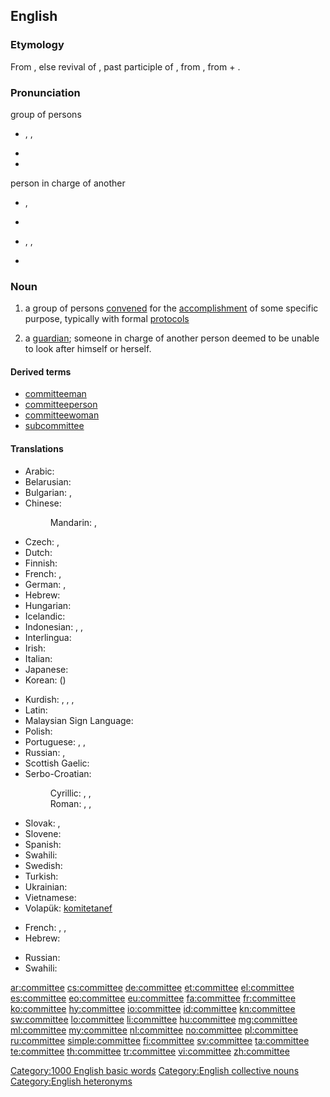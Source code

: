 ==English==

===Etymology===
{{rfv-etymology|lang=en}} From {{suffix|commit|ee}}, else revival of {{etyl|xno|en}} {{term|commite|lang=fro}}, past participle of {{term|commettre||to commit|lang=fro}}, from {{etyl|la|en}} {{term|committere|lang=la}}, from {{term|con-||with|lang=la}} + {{term|mittere||to send|lang=la}}.

===Pronunciation===
; group of persons
* {{enPR|kə-mĭtʹē}}, {{IPA|[kəˈmɪt.i]}}, {{X-SAMPA|/k@"mIt.i/}}
* {{audio|en-us-committee.ogg|Audio (US)}}
* {{rhymes|ɪti}}

; person in charge of another
* {{a|UK}} {{IPA|[kɒmɪˈtiː]}}, {{X-SAMPA|/kQmIt"i:/}}
* {{rhymes|iː}}
* {{a|US}} {{enPR|käm-ĭ-tēʹ}}, {{IPA|[kɑmɪˈtiː]}}, {{X-SAMPA|/kAmIt"i:/}}
* {{rhymes|iː}}

===Noun===
{{wikipedia}}
{{en-noun}}

# a group of persons [[convene]]d for the [[accomplishment]] of some specific purpose, typically with formal [[protocol]]s
# {{context|archaic}} a [[guardian]]; someone in charge of another person deemed to be unable to look after himself or herself.

====Derived terms====
* [[committeeman]]
* [[committeeperson]]
* [[committeewoman]]
* [[subcommittee]]

====Translations====
{{trans-top|group of persons convened for the accomplishment of some specific purpose}}
* Arabic: {{t-|ar|لجنة|f|tr=lájna}}
* Belarusian: {{t-|be|камітэт|m|tr=kamitét|sc=Cyrl}}
* Bulgarian: {{t+|bg|комитет|m|tr=komitét}}, {{t+|bg|комисия|f|tr=komísija}}
* Chinese:
*: Mandarin: {{t|cmn|委員會|sc=Hani}}, {{t+|cmn|委员会|tr=wěiyuánhuì|sc=Hani}}
* Czech: {{t+|cs|výbor|m}}, {{t-|cs|komise|f}}
* Dutch: {{t+|nl|comité|n}}
* Finnish: {{t+|fi|komitea}}
* French: {{t+|fr|comité|m}}, {{t+|fr|commission|f}}
* German: {{t+|de|Komitee|n}}, {{t+|de|Ausschuß|m}}
* Hebrew: {{t-|he|ועדה|f|tr=va'ada|sc=Hebr}}
* Hungarian: {{t+|hu|bizottság}}
* Icelandic: {{t+|is|nefnd|f}}
* Indonesian: {{t+|id|komite}}, {{t+|id|panitia}}, {{t+|id|panitera}}
* Interlingua: {{t-|ia|committee}}
* Irish: {{t-|ga|coiste|m}}
* Italian: {{t-|it|comitato|m}}
* Japanese: {{t-|ja|委員会|tr=いいんかい, iinkai|sc=Jpan}}
* Korean: {{t+|ko|위원회|tr=wiwonhoe|sc=Kore}} ({{t+|ko|委員會|sc=Kore}})
{{trans-mid}}
* Kurdish: {{t+|ku|komîte|f}}, {{t+|ku|deste|f}}, {{t+|ku|lijne|f}}, {{t+|ku|kom|f}}
* Latin: {{t-|la|consilium|n}}
* Malaysian Sign Language: {{tø|xml|jawatankuasa}}
* Polish: {{t+|pl|komitet|m}}
* Portuguese: {{t+|pt|comité|m}}, {{t|pt|comitê|m}}, {{t|pt|comissão|f}}
* Russian: {{t+|ru|комитет|m|tr=komitét}}, {{t+|ru|комиссия|f|tr=komíssija}}
* Scottish Gaelic: {{t-|gd|comataidh|f}}
* Serbo-Croatian:
*: Cyrillic: {{t-|sh|комитет|m|sc=Cyrl}}, {{t-|sh|часништво|n|sc=Cyrl}}, {{t-|sh|одбор|m|sc=Cyrl}}
*: Roman: {{t-|sh|komitet|m}}, {{t-|sh|časništvo|n}}, {{t-|sh|odbor|m}}
* Slovak: {{t-|sk|výbor|m}}, {{t-|sk|komisia|f}}
* Slovene: {{t-|sl|komite|m}}
* Spanish: {{t+|es|comité|m}}
* Swahili: {{t+|sw|kamitii}}
* Swedish: {{t+|sv|nämnd|c}}
* Turkish: {{t+|tr|kurul}}
* Ukrainian: {{t+|uk|комітет|m|tr=komitét|sc=Cyrl}}
* Vietnamese: {{t+|vi|uỷ ban}}
* Volapük: [[komitetanef]]
{{trans-bottom}}

{{trans-top|archaic: someone in charge of another}}
* French: {{t+|fr|tuteur|m}}, {{t+|fr|gardien|m}}, {{t+|fr|curateur|m}}
* Hebrew: {{t+|he|ממונה|m|tr=memuné}}
{{trans-mid}}
* Russian: {{t+|ru|опекун|m|tr=opekún}}
* Swahili: {{t+|sw|kamitii}}
{{trans-bottom}}

[[Category:1000 English basic words]]
[[Category:English collective nouns]]
[[Category:English heteronyms]]

[[ar:committee]]
[[cs:committee]]
[[de:committee]]
[[et:committee]]
[[el:committee]]
[[es:committee]]
[[eo:committee]]
[[eu:committee]]
[[fa:committee]]
[[fr:committee]]
[[ko:committee]]
[[hy:committee]]
[[io:committee]]
[[id:committee]]
[[kn:committee]]
[[sw:committee]]
[[lo:committee]]
[[li:committee]]
[[hu:committee]]
[[mg:committee]]
[[ml:committee]]
[[my:committee]]
[[nl:committee]]
[[no:committee]]
[[pl:committee]]
[[ru:committee]]
[[simple:committee]]
[[fi:committee]]
[[sv:committee]]
[[ta:committee]]
[[te:committee]]
[[th:committee]]
[[tr:committee]]
[[vi:committee]]
[[zh:committee]]